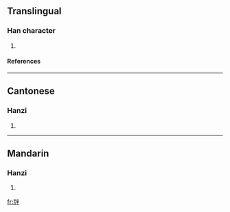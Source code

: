 ==Translingual==
===Han character===
{{Han char|rn=91|rad=片|as=05|sn=9|four=2925<sub>0</sub>|canj=中中火手 (LLFQ), 中弓火手 (LNFQ)}}
# {{defn|Han|sort=片05}}
====References====
{{Han ref|kx=0693.150|dkj=19829|dj=1106.120|hdz=32016.030|uh=7249|ud=29257|bh=CFB8|bd=53176}}

----
==Cantonese==
===Hanzi===
{{yue-hanzi|jyut=|y=bun3}}
# {{defn|Cantonese}}

----
==Mandarin==
===Hanzi===
{{cmn-hanzi|pin=[[pàn]] (pan4)|wg=p'an<sup>4</sup>}}
# {{defn|Mandarin}}

[[fr:牉]]